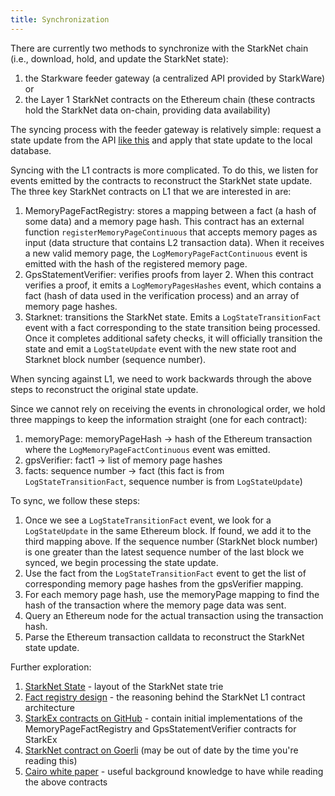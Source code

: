 ```yaml
---
title: Synchronization
---
```


There are currently two methods to synchronize with the StarkNet chain (i.e., download, hold, and update the StarkNet state):

1. the Starkware feeder gateway (a centralized API provided by StarkWare) or
2. the Layer 1 StarkNet contracts on the Ethereum chain (these contracts hold the StarkNet data on-chain, providing data availability)

The syncing process with the feeder gateway is relatively simple: request a state update from the API [like this](https://alpha-mainnet.starknet.io/feeder_gateway/get_state_update?blockNumber=0)
and apply that state update to the local database. 

Syncing with the L1 contracts is more complicated. To do this, we listen for events emitted by the contracts to reconstruct the StarkNet state update.
The three key StarkNet contracts on L1 that we are interested in are:

1. MemoryPageFactRegistry: stores a mapping between a fact (a hash of some data) and a memory page hash.
This contract has an external function `registerMemoryPageContinuous` that accepts memory pages as input (data structure that contains L2 transaction data).
When it receives a new valid memory page, the `LogMemoryPageFactContinuous` event is emitted with the hash of the registered memory page.
2. GpsStatementVerifier: verifies proofs from layer 2. 
When this contract verifies a proof, it emits a `LogMemoryPagesHashes` event, which contains a fact (hash of data used in the verification process) and an array of memory page hashes.
3. Starknet: transitions the StarkNet state.
Emits a `LogStateTransitionFact` event with a fact corresponding to the state transition being processed.
Once it completes additional safety checks, it will officially transition the state and emit a `LogStateUpdate` event with the new state root and Starknet block number (sequence number).

When syncing against L1, we need to work backwards through the above steps to reconstruct the original state update.

Since we cannot rely on receiving the events in chronological order, we hold three mappings to keep the information straight (one for each contract):

1. memoryPage: memoryPageHash -> hash of the Ethereum transaction where the `LogMemoryPageFactContinuous` event was emitted.
1. gpsVerifier: fact1 -> list of memory page hashes
1. facts: sequence number -> fact (this fact is from `LogStateTransitionFact`, sequence number is from `LogStateUpdate`)

To sync, we follow these steps:

1. Once we see a `LogStateTransitionFact` event, we look for a `LogStateUpdate` in the same Ethereum block. If found, we add it to the third mapping above.
If the sequence number (StarkNet block number) is one greater than the latest sequence number of the last block we synced, we begin processing the state update.
1. Use the fact from the `LogStateTransitionFact` event to get the list of corresponding memory page hashes from the gpsVerifier mapping.
1. For each memory page hash, use the memoryPage mapping to find the hash of the transaction where the memory page data was sent.
1. Query an Ethereum node for the actual transaction using the transaction hash.
1. Parse the Ethereum transaction calldata to reconstruct the StarkNet state update.

Further exploration:

1. [StarkNet State](https://docs.starknet.io/docs/State/starknet-state) - layout of the StarkNet state trie
1. [Fact registry design](https://ethresear.ch/t/batching-proofs-for-several-dapps-into-a-single-succinct-proof/5694) - the reasoning behind the StarkNet L1 contract architecture
1. [StarkEx contracts on GitHub](https://github.com/starkware-libs/starkex-contracts/tree/master/evm-verifier) - contain initial implementations of the MemoryPageFactRegistry and GpsStatementVerifier contracts for StarkEx
1. [StarkNet contract on Goerli](https://goerli.etherscan.io/address/0x5e6229F2D4d977d20A50219E521dE6Dd694d45cc#code) (may be out of date by the time you're reading this)
1. [Cairo white paper](https://eprint.iacr.org/2021/1063) - useful background knowledge to have while reading the above contracts
